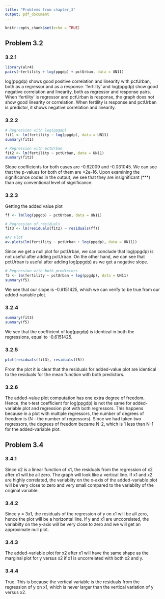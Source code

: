---
title: "Problems from chapter_3"
output: pdf_document
---

```{r setup, include=FALSE}
knitr::opts_chunk$set(echo = TRUE)
```

## Problem 3.2

### 3.2.1
```{r message=FALSE}
library(alr4)
pairs(~fertility + log(ppgdp) + pctUrban, data = UN11)
```

log(ppgdp) shows good positive correlation and linearity with pctUrban, both as a regressor and as a response. 'fertility' and log(ppgdp) show good negative correlation and linearity, both as regressor and response pairs. When 'fertility' is regressor and pctUrban is response, the graph does not show good linearity or correlation. When fertility is response and pctUrban is predictor, it shows negative correlation and linearity.

### 3.2.2
```{r}
# Regression with log(ppgdp)
fit1 <- lm(fertility ~ log(ppgdp), data = UN11)
summary(fit1)
```


```{r}
# Regression with pctUrban
fit2 <- lm(fertility ~ pctUrban, data = UN11)
summary(fit2)
```

Slope coefficients for both cases are -0.62009 and -0.031045. We can see that the p-values for both of them are <2e-16. Upon examining the significance codes in the output, we see that they are insignificant (***) than any conventional level of significance.

### 3.2.3
Getting the added value plot
```{r}
ff <- lm(log(ppgdp) ~ pctUrban, data = UN11)

# Regression of residuals
fit3 <- lm(residuals(fit2) ~ residuals(ff))

#Av Plot
av.plots(lm(fertility ~ pctUrban + log(ppgdp), data = UN11))

```
Since we get a null plot for pctUrban, we can conclude that log(ppgdp) is not useful after adding pctUrban. On the other hand, we can see that pctUrban is useful after adding log(ppgdp) as we get a negative slope.

```{r}
# Regression with both predictors
f5 <- lm(fertility ~ pctUrban + log(ppgdp), data = UN11)
summary(f5)
```
We see that our slope is -0.6151425, which we can verify to be true from our added-variable plot.

### 3.2.4
 
```{r}
summary(fit3)
summary(f5)
```

We see that the coefficient of log(ppgdp) is identical in both the regressions,
equal to -0.6151425.

### 3.2.5
```{r}
plot(residuals(fit3), residuals(f5))
```
From the plot it is clear that the residuals for added-value plot are identical to the residuals for the mean function with both predictors.

### 3.2.6
The added-value plot computation has one extra degree of freedom. Hence, the t-test coefficient for log(ppgdp) is not the same for added-variable plot and regression plot with both regressors. This happens because in a plot with multiple regressors, the number of degrees of freedom is (N - the number of regressors). Since we had taken two regressors, the degrees of freedom became N-2, which is 1 less than N-1 for the added-variable plot.

## Problem 3.4

### 3.4.1
Since x2 is a linear function of x1, the residuals from the regression of x2 after x1 will be all zero. The graph will look like a vertical line. If x1 and x2 are highly correlated, the variablity on the x-axis of the added-variable plot will be very close to zero and very small compared to the variablity of the original variable.

### 3.4.2
Since y = 3x1, the residuals of the regression of y on x1 will be all zero, hence the plot will be a horizontal line. If y and x1 are unccorelated, the variabilty on the y-axis will be very close to zero and we will get an approximate null plot.

### 3.4.3
The added-variable plot for x2 after x1 will have the same shape as the marginal plot for y versus x2 if x1 is uncorrelated with both x2 and y.

### 3.4.4
True. This is because the vertical variable is the residuals from the regression of y on x1, which is never larger than the vertical variation of y versus x2.
